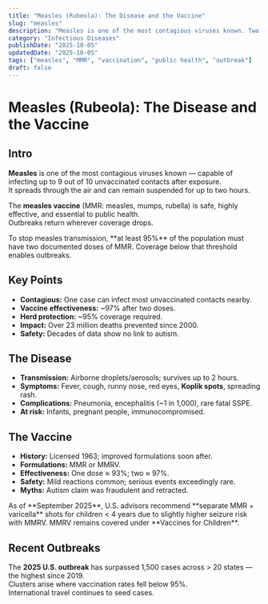 ```yaml
---
title: "Measles (Rubeola): The Disease and the Vaccine"
slug: "measles"
description: "Measles is one of the most contagious viruses known. Two doses of the MMR vaccine provide strong, long-lasting protection."
category: "Infectious Diseases"
publishDate: "2025-10-05"
updatedDate: "2025-10-05"
tags: ["measles", "MMR", "vaccination", "public health", "outbreak"]
draft: false
---
```



<OutbreakTracker
  title="Current Measles Situation"
  region="United States"
  dataUrl="/data/measles-us.json"
/>

# Measles (Rubeola): The Disease and the Vaccine

## Intro
**Measles** is one of the most contagious viruses known — capable of infecting up to 9 out of 10 unvaccinated contacts after exposure.  
It spreads through the air and can remain suspended for up to two hours.  

The **measles vaccine** (MMR: measles, mumps, rubella) is safe, highly effective, and essential to public health.  
Outbreaks return wherever coverage drops.

<Aside title="Important" variant="warning">
To stop measles transmission, **at least 95%** of the population must have two documented doses of MMR.  
Coverage below that threshold enables outbreaks.
</Aside>

## Key Points
- **Contagious:** One case can infect most unvaccinated contacts nearby.  
- **Vaccine effectiveness:** ~97% after two doses.  
- **Herd protection:** ~95% coverage required.  
- **Impact:** Over 23 million deaths prevented since 2000.  
- **Safety:** Decades of data show no link to autism.

## The Disease
- **Transmission:** Airborne droplets/aerosols; survives up to 2 hours.  
- **Symptoms:** Fever, cough, runny nose, red eyes, **Koplik spots**, spreading rash.  
- **Complications:** Pneumonia, encephalitis (~1 in 1,000), rare fatal SSPE.  
- **At risk:** Infants, pregnant people, immunocompromised.

## The Vaccine
- **History:** Licensed 1963; improved formulations soon after.  
- **Formulations:** MMR or MMRV.  
- **Effectiveness:** One dose ≈ 93%; two ≈ 97%.  
- **Safety:** Mild reactions common; serious events exceedingly rare.  
- **Myths:** Autism claim was fraudulent and retracted.

<Aside title="Note on MMRV Policy" variant="info">
As of **September 2025**, U.S. advisors recommend **separate MMR + varicella** shots for children < 4 years due to slightly higher seizure risk with MMRV.  
MMRV remains covered under **Vaccines for Children**.
</Aside>

## Recent Outbreaks
The **2025 U.S. outbreak** has surpassed 1,500 cases across > 20 states — the highest since 2019.  
Clusters arise where vaccination rates fell below 95%.  
International travel continues to seed cases.
